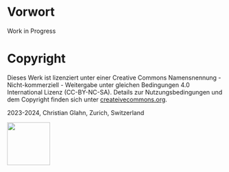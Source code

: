 # Vorwort {.unnumbered}

Work in Progress

# Copyright {.unnumbered}

Dieses Werk ist lizenziert unter einer Creative Commons Namensnennung - Nicht-kommerziell - Weitergabe unter gleichen Bedingungen 4.0 International Lizenz (CC-BY-NC-SA). Details zur Nutzungsbedingungen und dem Copyright finden sich unter [createivecommons.org](https://creativecommons.org/licenses/by-nc-sa/4.0/deed.de).

2023-2024, Christian Glahn, Zurich, Switzerland

[![](kapitel/01-einleitung/figures/by-nc-sa.png){.unnumbered width=100}](https://creativecommons.org/licenses/by-nc-sa/4.0/deed.de)

<!-- Die PDF-Version liegt [hier zum Download](https://dxi.ai/daten-organisation/Daten-und-Information.pdf).-->